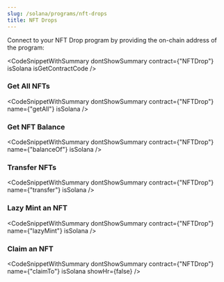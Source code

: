 ```yaml
---
slug: /solana/programs/nft-drops
title: NFT Drops
---
```



Connect to your NFT Drop program by providing the on-chain address of the program:

<CodeSnippetWithSummary
  dontShowSummary
  contract={"NFTDrop"}
  isSolana
  isGetContractCode
/>

### Get All NFTs

<CodeSnippetWithSummary
  dontShowSummary
  contract={"NFTDrop"}
  name={"getAll"}
  isSolana
/>

### Get NFT Balance

<CodeSnippetWithSummary
  dontShowSummary
  contract={"NFTDrop"}
  name={"balanceOf"}
  isSolana
/>

### Transfer NFTs

<CodeSnippetWithSummary
  dontShowSummary
  contract={"NFTDrop"}
  name={"transfer"}
  isSolana
/>

### Lazy Mint an NFT

<CodeSnippetWithSummary
  dontShowSummary
  contract={"NFTDrop"}
  name={"lazyMint"}
  isSolana
/>

### Claim an NFT

<CodeSnippetWithSummary
  dontShowSummary
  contract={"NFTDrop"}
  name={"claimTo"}
  isSolana
  showHr={false}
/>
